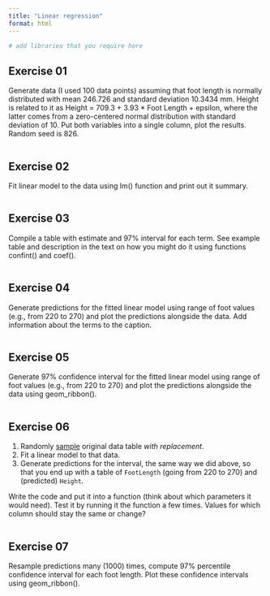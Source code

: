 ```yaml
---
title: "Linear regression"
format: html
---
```



```r
# add libraries that you require here
```

## Exercise 01
Generate data (I used 100 data points) assuming that foot length is normally distributed with mean 246.726 and standard deviation 10.3434 mm. Height is related to it as Height = 709.3 + 3.93 * Foot Length + epsilon, where the latter comes from a zero-centered normal distribution with standard deviation of 10. Put both variables into a single column, plot the results. Random seed is 826.
 
```r
```


## Exercise 02
Fit linear model to the data using lm() function and print out it summary.

```r
```

## Exercise 03
Compile a table with estimate and 97% interval for each term. See example table and description in the text on how you might do it using functions confint() and coef().
```r
```


## Exercise 04
Generate predictions for the fitted linear model using range of foot values (e.g., from 220 to 270) and plot the predictions alongside the data. Add information about the terms to the caption.
```r
```


## Exercise 05
Generate 97% confidence interval for the fitted linear model using range of foot values (e.g., from 220 to 270) and plot the predictions alongside the data using geom_ribbon().
```r
```


## Exercise 06
1. Randomly [sample](https://dplyr.tidyverse.org/reference/slice.html) original data table _with replacement_.
2. Fit a linear model to that data.
3. Generate predictions for the interval, the same way we did above, so that you end up with a table of `FootLength` (going from 220 to 270) and (predicted) `Height`.

Write the code and put it into a function (think about which parameters it would need). Test it by running it the function a few times. Values for which column should stay the same or change?
```r
```


## Exercise 07
Resample predictions many (1000) times, compute 97% percentile confidence interval for each foot length. Plot these confidence intervals using geom_ribbon().
```r
```

